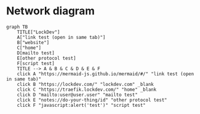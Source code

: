 # Network diagram

```mermaid
graph TB
    TITLE["LockDev"]
    A["link test (open in same tab)"]
    B["website"]
    C["home"]
    D[mailto test]
    E[other protocol test]
    F[script test]
    TITLE --> A & B & C & D & E & F
    click A "https://mermaid-js.github.io/mermaid/#/" "link test (open in same tab)"
    click B "https://lockdev.com/" "lockdev.com" _blank
    click C "https://traefik.lockdev.com/" "home" _blank
    click D "mailto:user@user.user" "mailto test"
    click E "notes://do-your-thing/id" "other protocol test"
    click F "javascript:alert('test')" "script test"

```